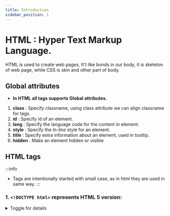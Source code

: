 ```yaml
---
title: Introduction
sidebar_position: 1
---
```



# HTML : Hyper Text Markup Language.

HTML is used to create web pages, It't like bonds in our body, it is skeleton of web page, while CSS is skin and other part of body.

## Global attributes

- **In HTML all tags supports Global attributes.**

1. **class** : Specify classname, using class attribute we can align classname for tags.
2. **id** : Specify id of an element.
3. **lang** : Specify the language code for the content in element.
4. **style** : Specify the _In-line_ style for an element.
5. **title** : Specify extra information about an element, used in tooltip.
6. **hidden** : Make an element hidden or visible

## HTML tags

:::info

- Tags are intentionally started with small case, as in html they are used in same way.
  :::

### 1. `<!DOCTYPE html>` represents HTML 5 version:

<details>
  <summary>Toggle for details</summary>- The main or starting tag in **HTML 5**
  - It is case -insensitive but normally written like above. - Without this tag
  Browser will render web-page in **quirk** mode, less standard, older
  specifications.
</details>
